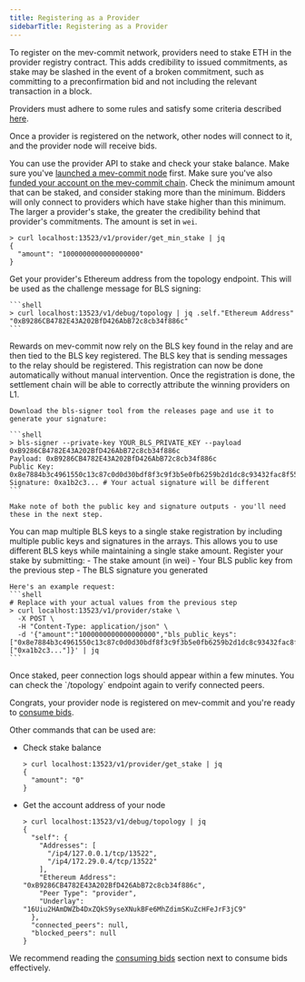 ```yaml
---
title: Registering as a Provider
sidebarTitle: Registering as a Provider
---
```


To register on the mev-commit network, providers need to stake ETH in the provider registry contract. This adds credibility to issued commitments, as stake may be slashed in the event of a broken commitment, such as committing to a preconfirmation bid and not including the relevant transaction in a block.

<Warning>Providers must adhere to some rules and satisfy some criteria described [here](/v1.1.0/concepts/actors#rules-for-providers).</Warning>

Once a provider is registered on the network, other nodes will connect to it, and the provider node will receive bids.

You can use the provider API to stake and check your stake balance.
<Steps>
  <Step title="Launch mev-commit Node">
    Make sure you've [launched a mev-commit node](/v1.1.0/developers/manual-start-mev-commit) first.
  </Step>
  <Step title="Fund Account">
    Make sure you've also [funded your account on the mev-commit chain](/v1.1.0/get-started/bridge).
  </Step>
  <Step title="Check Minimum Stake Amount">
    Check the minimum amount that can be staked, and consider staking more than the minimum. Bidders will only connect to providers which have stake higher than this minimum. The larger a provider's stake, the greater the credibility behind that provider's commitments. The amount is set in `wei`.

  ```shell
  > curl localhost:13523/v1/provider/get_min_stake | jq
  {
    "amount": "1000000000000000000"
  }
  ```
  </Step>
  <Step title="Get Provider's Ethereum Address">
    Get your provider's Ethereum address from the topology endpoint. This will be used as the challenge message for BLS signing:

    ```shell
    > curl localhost:13523/v1/debug/topology | jq .self."Ethereum Address"
    "0xB9286CB4782E43A202BfD426AbB72c8cb34f886c"
    ```
  </Step>
  <Step title="Generate BLS Signature">

<Warning>
  Rewards on mev-commit now rely on the BLS key found in the relay and are then tied to the BLS key registered. The BLS key that is sending messages to the relay should be registered. This registration can now be done automatically without manual intervention. Once the registration is done, the settlement chain will be able to correctly attribute the winning providers on L1.
</Warning>

    Download the bls-signer tool from the releases page and use it to generate your signature:

    ```shell
    > bls-signer --private-key YOUR_BLS_PRIVATE_KEY --payload 0xB9286CB4782E43A202BfD426AbB72c8cb34f886c
    Payload: 0xB9286CB4782E43A202BfD426AbB72c8cb34f886c
    Public Key: 0x8e7884b3c4961550c13c87c0d0d30bdf8f3c9f3b5e0fb6259b2d1dc8c93432fac8f55d8c0f9e4f2a0f7d0a7b9b9f5d1
    Signature: 0xa1b2c3... # Your actual signature will be different
    ```

    Make note of both the public key and signature outputs - you'll need these in the next step.
  </Step>
  <Step title="Submit Stake Registration">
    <Info>
      You can map multiple BLS keys to a single stake registration by including multiple public keys and signatures in the arrays. This allows you to use different BLS keys while maintaining a single stake amount.
    </Info>
    Register your stake by submitting:
    - The stake amount (in wei)
    - Your BLS public key from the previous step
    - The BLS signature you generated

    Here's an example request:
    ```shell
    # Replace with your actual values from the previous step
    > curl localhost:13523/v1/provider/stake \
      -X POST \
      -H "Content-Type: application/json" \
      -d '{"amount":"1000000000000000000","bls_public_keys":["0x8e7884b3c4961550c13c87c0d0d30bdf8f3c9f3b5e0fb6259b2d1dc8c93432fac8f55d8c0f9e4f2a0f7d0a7b9b9f5d1"],"bls_signatures":["0xa1b2c3..."]}' | jq
    ```
  </Step>
  <Step title="Verify Registration">
    Once staked, peer connection logs should appear within a few minutes. You can check the `/topology` endpoint again to verify connected peers.
  </Step>
</Steps>

<Check>Congrats, your provider node is registered on mev-commit and you're ready to [consume bids](/v1.1.0/get-started/providers/consuming-bids).</Check>


Other commands that can be used are:

- Check stake balance

  ```shell
  > curl localhost:13523/v1/provider/get_stake | jq
  {
    "amount": "0"
  }
  ```

- Get the account address of your node

  ```shell
  > curl localhost:13523/v1/debug/topology | jq
  {
    "self": {
      "Addresses": [
        "/ip4/127.0.0.1/tcp/13522",
        "/ip4/172.29.0.4/tcp/13522"
      ],
      "Ethereum Address": "0xB9286CB4782E43A202BfD426AbB72c8cb34f886c",
      "Peer Type": "provider",
      "Underlay": "16Uiu2HAmDWZb4DxZQkS9yseXNukBFe6MhZdimSKuZcHFeJrF3jC9"
    },
    "connected_peers": null,
    "blocked_peers": null
  }
  ```

We recommend reading the [consuming bids](/v1.1.0/get-started/providers/consuming-bids) section next to consume bids effectively.
